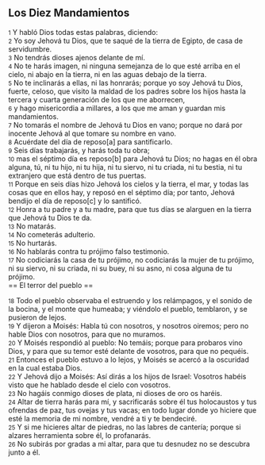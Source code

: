 == Los Diez Mandamientos ==

{{anchor|1}} <small>1</small> Y habló Dios todas estas palabras, diciendo:<br>
{{anchor|2}} <small>2</small> Yo soy Jehová tu Dios, que te saqué de la tierra de Egipto, de casa de servidumbre.<br>
{{anchor|3}} <small>3</small> No tendrás dioses ajenos delante de mí.<br>
{{anchor|4}} <small>4</small> No te harás imagen, ni ninguna semejanza de lo que esté arriba en el cielo, ni abajo en la tierra, ni en las aguas debajo de la tierra.<br>
{{anchor|5}} <small>5</small> No te inclinarás a ellas, ni las honrarás; porque yo soy Jehová tu Dios, fuerte, celoso, que visito la maldad de los padres sobre los hijos hasta la tercera y cuarta generación de los que me aborrecen,<br>
{{anchor|6}} <small>6</small> y hago misericordia a millares, a los que me aman y guardan mis mandamientos.<br>
{{anchor|7}} <small>7</small> No tomarás el nombre de Jehová tu Dios en vano; porque no dará por inocente Jehová al que tomare su nombre en vano.<br>
{{anchor|8}} <small>8</small> Acuérdate del día de reposo[a] para santificarlo.<br>
{{anchor|9}} <small>9</small> Seis días trabajarás, y harás toda tu obra;<br>
{{anchor|10}} <small>10</small> mas el séptimo día es reposo[b] para Jehová tu Dios; no hagas en él obra alguna, tú, ni tu hijo, ni tu hija, ni tu siervo, ni tu criada, ni tu bestia, ni tu extranjero que está dentro de tus puertas.<br>
{{anchor|11}} <small>11</small> Porque en seis días hizo Jehová los cielos y la tierra, el mar, y todas las cosas que en ellos hay, y reposó en el séptimo día; por tanto, Jehová bendijo el día de reposo[c] y lo santificó.<br>
{{anchor|12}} <small>12</small> Honra a tu padre y a tu madre, para que tus días se alarguen en la tierra que Jehová tu Dios te da.<br>
{{anchor|13}} <small>13</small> No matarás.<br>
{{anchor|14}} <small>14</small> No cometerás adulterio.<br>
{{anchor|15}} <small>15</small> No hurtarás.<br>
{{anchor|16}} <small>16</small> No hablarás contra tu prójimo falso testimonio.<br>
{{anchor|17}} <small>17</small> No codiciarás la casa de tu prójimo, no codiciarás la mujer de tu prójimo, ni su siervo, ni su criada, ni su buey, ni su asno, ni cosa alguna de tu prójimo.<br>
== El terror del pueblo ==

{{anchor|18}} <small>18</small> Todo el pueblo observaba el estruendo y los relámpagos, y el sonido de la bocina, y el monte que humeaba; y viéndolo el pueblo, temblaron, y se pusieron de lejos.<br>
{{anchor|19}} <small>19</small> Y dijeron a Moisés: Habla tú con nosotros, y nosotros oiremos; pero no hable Dios con nosotros, para que no muramos.<br>
{{anchor|20}} <small>20</small> Y Moisés respondió al pueblo: No temáis; porque para probaros vino Dios, y para que su temor esté delante de vosotros, para que no pequéis.<br>
{{anchor|21}} <small>21</small> Entonces el pueblo estuvo a lo lejos, y Moisés se acercó a la oscuridad en la cual estaba Dios.<br>
{{anchor|22}} <small>22</small> Y Jehová dijo a Moisés: Así dirás a los hijos de Israel: Vosotros habéis visto que he hablado desde el cielo con vosotros.<br>
{{anchor|23}} <small>23</small> No hagáis conmigo dioses de plata, ni dioses de oro os haréis.<br>
{{anchor|24}} <small>24</small> Altar de tierra harás para mí, y sacrificarás sobre él tus holocaustos y tus ofrendas de paz, tus ovejas y tus vacas; en todo lugar donde yo hiciere que esté la memoria de mi nombre, vendré a ti y te bendeciré.<br>
{{anchor|25}} <small>25</small> Y si me hicieres altar de piedras, no las labres de cantería; porque si alzares herramienta sobre él, lo profanarás.<br>
{{anchor|26}} <small>26</small> No subirás por gradas a mi altar, para que tu desnudez no se descubra junto a él.<br>
